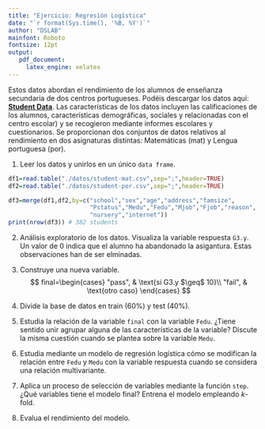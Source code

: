 ```yaml
---
title: "Ejercicio: Regresión Logística"
date: "`r format(Sys.time(), '%B, %Y')`"
author: "DSLAB"
mainfont: Roboto
fontsize: 12pt
output:
   pdf_document:
     latex_engine: xelatex
---
```


Estos datos abordan el rendimiento de los alumnos de enseñanza secundaria de dos centros portugueses. Podéis descargar los datos aquí: [**Student Data**](https://archive.ics.uci.edu/dataset/320/student+performance). Las características de los datos incluyen las calificaciones de los alumnos, características demográficas, sociales y relacionadas con el centro escolar) y se recogieron mediante informes escolares y cuestionarios. Se proporcionan dos conjuntos de datos relativos al rendimiento en dos asignaturas distintas: Matemáticas (mat) y Lengua portuguesa (por).

1. Leer los datos y unirlos en un único `data frame`.

```r
df1=read.table("./datos/student-mat.csv",sep=";",header=TRUE)
df2=read.table("./datos/student-por.csv",sep=";",header=TRUE)

df3=merge(df1,df2,by=c("school","sex","age","address","famsize",
                       "Pstatus","Medu","Fedu","Mjob","Fjob","reason",
                       "nursery","internet"))
print(nrow(df3)) # 382 students

```

2. Análisis exploratorio de los datos. Visualiza la variable respuesta `G3.y`. Un valor de $0$ indica que el alumno ha abandonado la asigantura. Estas observaciones han de ser elminadas.

3. Construye una nueva variable.
$$
    final=\begin{cases}
			"pass", & \text{si G3.y $\geq$ 10}\\
            "fail", & \text{otro caso}
		 \end{cases}
$$

4. Divide la base de datos en train (60%) y test (40%).

5. Estudia la relación de la variable `final` con la variable `Fedu`. ¿Tiene sentido unir agrupar alguna de las características de la variable? Discute la misma cuestión cuando se plantea sobre la variable `Medu`.

6. Estudia mediante un modelo de regresión logística cómo se modifican la relación entre `Fedu` y `Medu` con la variable respuesta cuando se considera una relación multivariante.

7. Aplica un proceso de selección de variables mediante la función `step`. ¿Qué variables tiene el modelo final? Entrena el modelo empleando $k$-fold.

8. Evalua el rendimiento del modelo.